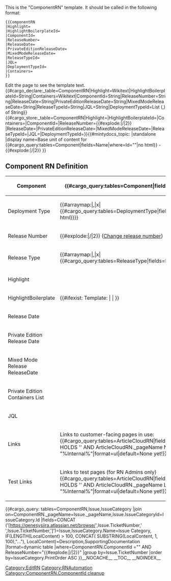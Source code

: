 <noinclude>
This is the "ComponentRN" template.
It should be called in the following format:
<pre>
{{ComponentRN
|Highlight=
|HighlightBoilerplateId=
|ComponentId=
|ReleaseNumber=
|ReleaseDate=
|PrivateEditionReleaseDate=
|MixedModeReleaseDate=
|ReleaseTypeId=
|JQL=
|DeploymentTypeId=
|Containers=
}}
</pre>
Edit the page to see the template text.
{{#cargo_declare:_table=ComponentRN|Highlight=Wikitext|HighlightBoilerplateId=String|Containers=Wikitext|ComponentId=String|ReleaseNumber=String|ReleaseDate=String|PrivateEditionReleaseDate=String|MixedModeReleaseDate=String|ReleaseTypeId=String|JQL=String|DeploymentTypeId=List (,) of String}}
</noinclude><includeonly>{{#cargo_store:_table=ComponentRN|Highlight={{{Highlight|}}}|HighlightBoilerplateId={{{HighlightBoilerplateId|}}}|Containers={{{Containers|}}}|ComponentId={{{ComponentId|}}}|ReleaseNumber={{#explode:{{FULLPAGENAME}}|/|2}}
|ReleaseDate={{{ReleaseDate|}}}|PrivateEditionReleaseDate={{{PrivateEditionReleaseDate|}}}|MixedModeReleaseDate={{{MixedModeReleaseDate|}}}|ReleaseTypeId={{{ReleaseTypeId|}}}|JQL={{{JQL|}}}|DeploymentTypeId={{{DeploymentTypeId|}}}}}{{#mintydocs_topic:
|standalone
|display name=Base unit of content for {{#cargo_query:tables=Component|fields=Name|where=Id="{{{ComponentId|}}}"|no html}} - {{#explode:{{FULLPAGENAME}}|/|2}}
}}
==Component RN Definition==
{| class="wikitable"
! Component
| {{#cargo_query:tables=Component|fields=Name|where=Id="{{{ComponentId|}}}"|no html}}
|-
! Deployment Type
| {{#arraymap:{{{DeploymentTypeId|}}}|,|x|{{#cargo_query:tables=DeploymentType|fields=Name|where=Id="x"|no html}}}}
|-
! Release Number
| {{#explode:{{FULLPAGENAME}}|/|2}} ([[Special:MovePage/{{FULLPAGENAME}}|Change release number]])
|-
!Release Type
| {{#arraymap:{{{ReleaseTypeId|}}}|,|x|{{#cargo_query:tables=ReleaseType|fields=Name|where=Id="x"|no html}}}}
|-
!Highlight
|{{{Highlight|}}}
|-
!HighlightBoilerplate
|{{#ifexist: Template:{{{HighlightBoilerplateId|}}} | {{Template:{{{HighlightBoilerplateId|}}}|{{{ReleaseNumber|}}}}} |  }}
|-
! Release Date
| {{{ReleaseDate|}}}
|-
! Private Edition Release Date
| {{{PrivateEditionReleaseDate|}}}
|-
! Mixed Mode Release ReleaseDate
| {{{MixedModeReleaseDate|}}}
|-
! Private Edition Containers List
| 
{{{Containers|}}}
|-
! JQL
| {{{JQL|}}}
|-
! Links
| Links to customer-facing pages in use:
{{#cargo_query:tables=ArticleCloudRN|field=_pageName|where=ComponentId HOLDS '{{{ComponentId|}}}' AND ArticleCloudRN._pageName NOT LIKE "%Internal%"|format=ul|default=None yet!}}
|-
!Test Links
| Links to test pages (for RN Admins only)
{{#cargo_query:tables=ArticleCloudRN|field=_pageName|where=ComponentId HOLDS '{{{ComponentId|}}}' AND ArticleCloudRN._pageName LIKE "%Internal%"|format=ul|default=None yet!}}
|}{{#cargo_query:
tables=ComponentRN,Issue,IssueCategory
|join on=ComponentRN._pageName=Issue._pageName,Issue.IssueCategoryId=IssueCategory.Id
|fields=CONCAT ('[https://genesysjira.atlassian.net/browse/',Issue.TicketNumber,' ',Issue.TicketNumber,']')=Issue,IssueCategory.Name=Issue Category,<!--DeploymentType.Name=Deployment Type,-->IF(LENGTH(LocalContent) > 100, CONCAT(
SUBSTRING(LocalContent, 1, 100),"..."), LocalContent)=Description,SupportingDocumentation
|format=dynamic table
|where=ComponentRN.ComponentId ="{{{ComponentId|}}}" AND ReleaseNumber="{{#explode:{{FULLPAGENAME}}|/|2}}"
|group by=Issue.TicketNumber
|order by=IssueCategory.PrintOrder ASC
}}__NOCACHE__
__TOC__
__NOINDEX__
[[Category:EditRN]]</includeonly>
<noinclude>[[Category:RNAutomation]][[Category:ComponentRN.ComponentId cleanup]]</noinclude>